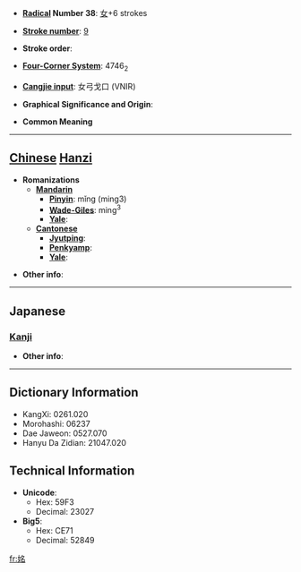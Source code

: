 * '''[[Wiktionary:Chinese radical index| Radical]] Number 38''': [[Wiktionary:Chinese radical index 女|女]]+6 strokes

* '''[[Wiktionary:Chinese total strokes index|Stroke number]]''': [[Wiktionary:Chinese total strokes index 9|9]]

* '''Stroke order''': 

* '''[[Wiktionary:Chinese four corner index|Four-Corner System]]''': 4746<sub>2</sub>

* '''[[Wiktionary:Chinese Cangjie index|Cangjie input]]''': 女弓戈口 (VNIR)

* '''Graphical Significance and Origin''': 

* '''Common Meaning'''

----

== [[Chinese]] [[Hanzi]] ==

* '''Romanizations'''
** '''[[Mandarin]]'''
*** '''[[Pinyin]]''': mǐng (ming3)
*** '''[[Wade-Giles]]''': ming<sup>3</sup>
*** '''[[Yale]]''': 
** '''[[Cantonese]]'''
*** '''[[Jyutping]]''':
*** '''[[Penkyamp]]''': 
*** '''[[Yale]]''': 

* '''Other info''': 

----

==Japanese==
===[[Kanji]]===
{{kanji|on readings=[[べい]] (bei), [[みょう]] (myō)
|kun readings=[[みめよい]] (mimeyoi)
}}

* '''Other info''':  

----

== Dictionary Information ==

* KangXi: 0261.020
* Morohashi: 06237
* Dae Jaweon: 0527.070
* Hanyu Da Zidian: 21047.020

== Technical Information ==

* '''Unicode''':
** Hex: 59F3
** Decimal: 23027
* '''Big5''':
** Hex: CE71
** Decimal: 52849

[[fr:姳]]